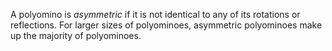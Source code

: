 A polyomino is _asymmetric_ if it is not identical to any of its rotations or reflections. For larger sizes of polyominoes, asymmetric polyominoes make up the majority of polyominoes.
